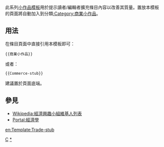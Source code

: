 <noinclude>{{template doc page viewed directly}}</noinclude>
<!-- 在本行下編輯模板說明 -->
此系列[[:Category:小作品模板|小作品模板]]用於提示讀者/編輯者擴充條目內容以改善其質量。置放本模板的頁面將自動加入到分類[[:Category:商業小作品]]。
== 用法 ==
在條目頁面中直接引用本模板即可：
<pre>{{商業小作品}}
</pre>
或者：
<pre>{{Commerce-stub}}
</pre>
建議置於頁面底端。
== 參見 ==
* [[Wikipedia:經濟興趣小組維基人列表]]
* [[Portal:經濟學]]
<includeonly>
<!-- 本行下加入模板的分類 -->
[[Category:經濟小作品模板|C]]
[[Category:商業小作品|*]]
<!-- 本行下加入模板的跨語言鏈接 -->
[[en:Template:Trade-stub]]
</includeonly>